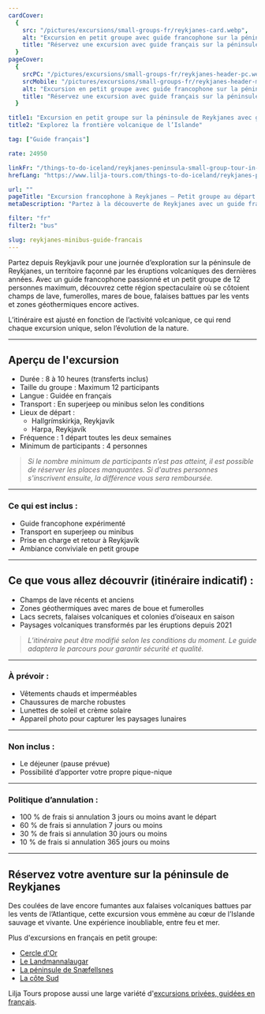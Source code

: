 ```yaml
---
cardCover:
  {
    src: "/pictures/excursions/small-groups-fr/reykjanes-card.webp",
    alt: "Excursion en petit groupe avec guide francophone sur la péninsule de Reykjanes",
    title: "Réservez une excursion avec guide français sur la péninsule de Reykjanes",
  }
pageCover:
  {
    srcPC: "/pictures/excursions/small-groups-fr/reykjanes-header-pc.webp",
    srcMobile: "/pictures/excursions/small-groups-fr/reykjanes-header-mobile.webp",
    alt: "Excursion en petit groupe avec guide francophone sur la péninsule de Reykjanes",
    title: "Réservez une excursion avec guide français sur la péninsule de Reykjanes",
  }

title1: "Excursion en petit groupe sur la péninsule de Reykjanes avec guide francophone"
title2: "Explorez la frontière volcanique de l’Islande"

tag: ["Guide français"]

rate: 24950

linkFr: "/things-to-do-iceland/reykjanes-peninsula-small-group-tour-in-french"
hrefLang: "https://www.lilja-tours.com/things-to-do-iceland/reykjanes-peninsula-small-group-tour-in-french"

url: ""
pageTitle: "Excursion francophone à Reykjanes – Petit groupe au départ de Reykjavík"
metaDescription: "Partez à la découverte de Reykjanes avec un guide francophone. Champs de lave, sources chaudes et paysages volcaniques récents. Réservez votre place."

filter: "fr"
filter2: "bus"

slug: reykjanes-minibus-guide-francais
---
```


Partez depuis Reykjavík pour une journée d’exploration sur la péninsule de Reykjanes, un territoire façonné par les éruptions volcaniques des dernières années. Avec un guide francophone passionné et un petit groupe de 12 personnes maximum, découvrez cette région spectaculaire où se côtoient champs de lave, fumerolles, mares de boue, falaises battues par les vents et zones géothermiques encore actives.

L’itinéraire est ajusté en fonction de l’activité volcanique, ce qui rend chaque excursion unique, selon l’évolution de la nature.

---

## Aperçu de l'excursion

- Durée : 8 à 10 heures (transferts inclus)
- Taille du groupe : Maximum 12 participants
- Langue : Guidée en français
- Transport : En superjeep ou minibus selon les conditions
- Lieux de départ :
  - Hallgrímskirkja, Reykjavík
  - Harpa, Reykjavík
- Fréquence : 1 départ toutes les deux semaines
- Minimum de participants : 4 personnes

> _Si le nombre minimum de participants n’est pas atteint, il est possible de réserver les places manquantes. Si d'autres personnes s'inscrivent ensuite, la différence vous sera remboursée._

---

### Ce qui est inclus :

- Guide francophone expérimenté
- Transport en superjeep ou minibus
- Prise en charge et retour à Reykjavík
- Ambiance conviviale en petit groupe

---

## Ce que vous allez découvrir (itinéraire indicatif) :

- Champs de lave récents et anciens
- Zones géothermiques avec mares de boue et fumerolles
- Lacs secrets, falaises volcaniques et colonies d’oiseaux en saison
- Paysages volcaniques transformés par les éruptions depuis 2021

> _L’itinéraire peut être modifié selon les conditions du moment. Le guide adaptera le parcours pour garantir sécurité et qualité._

---

### À prévoir :

- Vêtements chauds et imperméables
- Chaussures de marche robustes
- Lunettes de soleil et crème solaire
- Appareil photo pour capturer les paysages lunaires

---

### Non inclus :

- Le déjeuner (pause prévue)
- Possibilité d’apporter votre propre pique-nique

---

### Politique d’annulation :

- 100 % de frais si annulation 3 jours ou moins avant le départ
- 60 % de frais si annulation 7 jours ou moins
- 30 % de frais si annulation 30 jours ou moins
- 10 % de frais si annulation 365 jours ou moins

---

## Réservez votre aventure sur la péninsule de Reykjanes

Des coulées de lave encore fumantes aux falaises volcaniques battues par les vents de l’Atlantique, cette excursion vous emmène au cœur de l’Islande sauvage et vivante. Une expérience inoubliable, entre feu et mer.


<script
  type="text/javascript"
  src="https://widgets.bokun.io/assets/javascripts/apps/build/BokunWidgetsLoader.js?bookingChannelUUID=97236c68-b945-4a96-8587-660bdc4c45fd"
  async
></script>

<div
  class="bokunWidget"
  data-src="https://widgets.bokun.io/online-sales/97236c68-b945-4a96-8587-660bdc4c45fd/experience-calendar/970095"
></div>

Plus d'excursions en français en petit groupe:

- <a href="/fr/a-faire-en-islande/cercle-d-or-minibus-guide-francais/" title="excursions guidées en français">Cercle d'Or</a>
- <a href="/fr/a-faire-en-islande/landmannalaugar-minibus-guide-francais/" title="excursions guidées en français">Le Landmannalaugar</a>
- <a href="/fr/a-faire-en-islande/snaefellsnes-minibus-guide-francais/" title="excursions guidées en français">La péninsule de Snæfellsnes</a>
- <a href="/fr/a-faire-en-islande/cote-sud-islandaise-minibus-guide-francais/" title="excursions guidées en français">La côte Sud</a>

Lilja Tours propose aussi une large variété d'<a href="/fr/toutes-nos-excursions/" title="excursions avec guide français">excursions privées, guidées en français</a>.